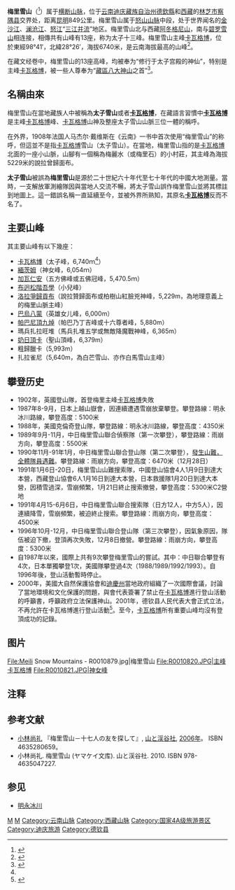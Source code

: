 {{TA|1=zh-hans:梅里雪;zh-hant:梅里雪;}}
{{Infobox Mountain
|Name = 梅里雪山
|Photo =梅里雪山.jpg
|Caption =梅里雪山
|Elevation = {{convert|6740|m|ft|0}} 
|Range = [[横断山脉|横断山脉]]的[[怒山山脉|怒山山脉]]
|Location ={{CHN}}[[云南省|云南省]][[迪慶藏族自治州|迪慶藏族自治州]][[德钦县|德钦县]]、[[西藏自治区|西藏自治区]][[林芝市|林芝市]][[察隅县|察隅县]]及[[西藏自治区|西藏自治区]][[昌都市|昌都市]][[左贡县|左贡县]]
|coordinates = {{coord|28|24|57|N|98|36|12|E|type:mountain}}
|Prominence = 
|First ascent = 
|Easiest route = 
| pushpin_map = China Yunnan
| pushpin_map_caption =梅里雪山在雲南的位置
}}
{{ViewTibetanScript}}
'''梅里雪山'''（{{bo|z=སྨིན་གླིང་གངས་རི།|w=smin gling gangs ri|p=Minlinggangri}}<ref>{{cite book zh |author=陈观胜 安才旦 |title=《常见藏语人名地名词典》 |format=M |edition=1 |location=北京 |publisher=外文出版社 |date=2004年4月 |pages=205页 |id= ISBN 7-119-03497-9}}</ref>）属于[[横断山脉|横断山脉]]，位于[[云南|云南]][[迪庆藏族自治州|迪庆藏族自治州]][[德欽縣|德欽縣]]和[[西藏|西藏]]的[[林芝市|林芝市]][[察隅县|察隅县]]交界处，距离[[昆明|昆明]]849公里。梅里雪山属于[[怒山山脉|怒山山脉]]中段，处于世界闻名的[[金沙江|金沙江]]、[[澜沧江|澜沧江]]、[[怒江|怒江]]“[[三江并流|三江并流]]”地区。梅里雪山北与西藏[[阿冬格尼山|阿冬格尼山]]，南与[[碧罗雪山|碧罗雪山]]相连接，相傳共有山峰有13座，称为太子十三峰。梅里雪山主峰[[卡瓦格博|卡瓦格博]]，位於東經98°41′，北緯28°26′，海拔6740米，是云南海拔最高的山峰<ref name=":0">{{Cite journal|title=云南第一高峯——梅里雪山|author=吕培炎|url=https://wap.cnki.net/touch/web/Journal/Article/LDGH198004010.html|journal=云南林业调查规划|issue=4, 1980|access-date=2021-10-25|archive-date=2021-10-27|archive-url=https://web.archive.org/web/20211027123927/https://wap.cnki.net/touch/web/Journal/Article/LDGH198004010.html|dead-url=no}}</ref>。

在藏文经卷中，梅里雪山的13座高峰，均被奉为“修行于太子宫殿的神仙”，特别是主峰[[卡瓦格博|卡瓦格博]]，被一些人尊奉为“[[藏區八大神山|藏區八大神山]]之首”<ref>{{Cite web|title=藏区八大神山之首，世界上最后的五片“净土”之一-----梅里雪山|url=https://www.360kuai.com/pc/detail?url=9b8fe3bbb875e0ba8&cota=4&sign=360_7bc3b157|access-date=2021-10-25|work=www.360kuai.com|language=zh-CN|archive-date=2021-10-25|archive-url=https://web.archive.org/web/20211025160834/https://www.360kuai.com/pc/detail?url=9b8fe3bbb875e0ba8&cota=4&sign=360_7bc3b157|dead-url=no}}</ref>。

== 名稱由來 ==
梅里雪山在當地藏族人中被稱為'''太子雪山'''或者'''[[卡瓦格博|卡瓦格博]]'''，在藏語言習慣中'''[[卡瓦格博|卡瓦格博]]'''是主峰[[卡瓦格博|卡瓦格博]]峰、[[卡瓦格博|卡瓦格博]]山神及整座太子雪山山脈三位一體的稱呼。

在外界，1908年法国人马杰尔·戴维斯在《云南》一书中首次使用“梅里雪山”的称呼，但這並不是指[[卡瓦格博|卡瓦格博]]雪山（太子雪山）。在當地，梅里雪山指的是[[卡瓦格博|卡瓦格博]]北面的一座小山脈，山腳有一個稱為梅麗水（或梅里石）的小村莊，其主峰為海拔5229米的說拉曾歸面布。

'''太子雪山'''被誤為'''梅里雪山'''是源於二十世紀六十年代至七十年代的中國大地測量。當時，一支解放軍測繪隊因與當地人交流不暢，將太子雪山誤作梅里雪山並將其標註到地圖上。這一錯誤名稱一直延續至今，並被外界所熟知，其原名'''[[卡瓦格博|卡瓦格博]]'''反而不名了。

==主要山峰==
其主要山峰有以下幾座：

*[[卡瓦格博|卡瓦格博]]（太子峰，6,740ｍ<ref name=":0" />）
*[[緬茨姆|緬茨姆]]（神女峰，6,054ｍ）
*[[加瓦仁安|加瓦仁安]]（五方佛峰或五佛冠峰，5,470.5ｍ）
*[[布迥松階吾學|布迥松階吾學]]（小兒峰）
*[[洛拉爭歸貢布|洛拉爭歸貢布]]（說拉贊歸面布或柏樹山紅臉兇神峰，5,229m，為地理意義上的梅里山脈主峰）
*[[巴烏八蒙|巴烏八蒙]]（英雄女儿峰，6,000m）
*[[帕巴尼頂九焯|帕巴尼頂九焯]]（帕巴乃丁吉峰或十六尊者峰，5,880m）
*瑪兵扎拉旺堆（馬兵扎堆五学或無敵降魔戰神峰，6,365m）
*[[奶日頂卡|奶日頂卡]]（聖山頂峰，6,379m）
*粗歸臘卡（5,993m）
*扎拉雀尼（5,640m，為白芒雪山、亦作白馬雪山主峰）

== 攀登历史 ==
*1902年，英國登山隊，首登梅里主峰[[卡瓦格博|卡瓦格博]]失敗
*1987年8-9月，日本上越山嶽會，因連續遭遇雪崩放棄攀登。攀登路線：明永冰川路線，攀登高度：5100米
*1988年，美國克倫奇登山隊，攀登路線：明永冰川路線，攀登高度：4350米
*1989年9月-11月，中日梅里雪山聯合偵察隊（第一次攀登），攀登路線：雨崩方向，攀登高度：5500米
*1990年11月-91年1月，中日梅里雪山聯合登山隊（第二次攀登），[[1991年卡瓦格博峰山难|發生山難，全體隊員遇難]]。攀登路線：雨崩方向，攀登高度：6470米（12月28日）
*1991年1月6日-20日，梅里雪山山難搜索隊，中國登山協會4人1月9日到達大本營，西藏登山協會6人1月16日到達大本營，日本救援隊1月20日到達大本營，因積雪過深，雪崩頻繁，1月21日終止搜索撤營，攀登高度：5300米C2營地
*1991年4月15-6月6日，中日梅里雪山聯合搜索隊（日方12人，中方5人），因連續降雪，雪崩頻繁，被迫終止搜索。攀登路線：雨崩方向，攀登高度：4500米
*1996年10月-12月，中日梅里雪山聯合登山隊（第三次攀登），因氣象原因，隊伍被迫下撤，登頂再次失敗，12月8日撤營。攀登路線：雨崩方向，攀登高度：5300米
*自1987年以來，國際上共有9次攀登梅里雪山的嘗試。其中：中日聯合攀登有4次，日本單獨攀登1次，美國隊攀登過4次（1988/1989/1992/1993）。自1996年後，登山活動暫時停止。
*2000年，美國大自然保護協會和[[迪慶州|迪慶州]]當地政府組織了一次國際會議，討論了當地環境和文化保護的問題，與會代表簽署了禁止在[[卡瓦格博|卡瓦格博]]進行登山活動的呼籲書，呼籲政府立法保護神山。2001年，德钦县人民代表大會正式立法，不再允許在卡瓦格博進行登山活動<ref>{{cite news|title=卡瓦格博，只为那虔诚的信仰|url=http://minzu.people.com.cn/GB/166717/12529817.html|publisher=中国民族新闻网|date=2010-08-24|access-date=2017-10-27|archive-url=https://web.archive.org/web/20180713073416/http://minzu.people.com.cn/GB/166717/12529817.html|archive-date=2018-07-13|dead-url=yes}}</ref>。至今，[[卡瓦格博|卡瓦格博]]所有重要山峰均沒有登頂成功的記錄。

== 图片 ==
<gallery>
File:Meili Snow Mountains - R0010879.jpg|梅里雪山
File:R0010820.JPG|主峰卡瓦格博
File:R0010821.JPG|神女峰
</gallery>
==注释==
{{reflist}}

== 参考文献 ==
*[[小林尚礼|小林尚礼]] 『梅里雪山－十七人の友を探して』, [[山と渓谷社|山と渓谷社]], [[2006年|2006年]]。 ISBN 4635280659。
*小林尚礼. 梅里雪山 (ヤマケイ文库). 山と渓谷社. 2010. ISBN 978-4635047227.

== 参见 ==
*[[明永冰川|明永冰川]]

{{云南地理|地貌}}

[[Category:迪庆地理|M]]
[[Category:西藏地理|M]]
[[Category:云南山脉|Category:云南山脉]]
[[Category:西藏山脉|Category:西藏山脉]]
[[Category:国家4A级旅游景区|Category:国家4A级旅游景区]]
[[Category:迪庆旅游|Category:迪庆旅游]]
[[Category:德钦县|Category:德钦县]]